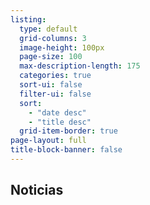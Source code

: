 ```yaml
---
listing:
  type: default
  grid-columns: 3
  image-height: 100px
  page-size: 100
  max-description-length: 175
  categories: true
  sort-ui: false
  filter-ui: false
  sort: 
    - "date desc"
    - "title desc"
  grid-item-border: true
page-layout: full
title-block-banner: false
---
```


## Noticias

:::{#coordinadores}
:::

